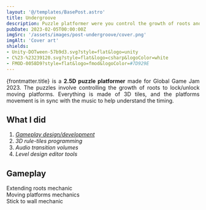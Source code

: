 ```yaml
---
layout: '@/templates/BasePost.astro'
title: Undergroove
description: Puzzle platformer were you control the growth of roots and root yourself to moving platforms to traverse the environment.
pubDate: 2023-02-05T00:00:00Z
imgSrc: '/assets/images/post-undergroove/cover.png'
imgAlt: 'Cover art'
shields:
- Unity-DOTween-57b9d3.svg?style=flat&logo=unity
- C%23-%23239120.svg?style=flat&logo=csharp&logoColor=white
- FMOD-0058D9?style=flat&logo=fmod&logoColor=#7D929E
---
```



<div style="text-align: justify">
  {frontmatter.title} is a <b>2.5D puzzle platformer</b> made for Global Game Jam 2023.
  The puzzles involve controlling the growth of roots to lock/unlock moving platforms.
  Everything is made of 3D tiles, and the platforms movement is in sync with the music to help understand the timing.
</div>

<StoreLinkBanner
  gitHubUrl='https://github.com/ironcutter24/GGJ-2023'
  playStoreUrl=''
  itchUrl='https://ironcutter24.itch.io/undergroove'
/>

<ProjectDetails
  role='Lead Developer, Gameplay Designer'
  company='N/A'
  platforms='PC - Linux'
  time='10 days'
/>

## What I did

1. [*Gameplay design/development*](#gameplay)
2. *3D rule-tiles programming*
3. *Audio transition volumes*
4. *Level design editor tools*

## Gameplay

<EmbedVideo url="https://www.youtube.com/embed/M6PGIY_IXGw?si=r7TJ_FawfAU6Gus5" />

Extending roots mechanic  
Moving platforms mechanics  
Stick to wall mechanic  
